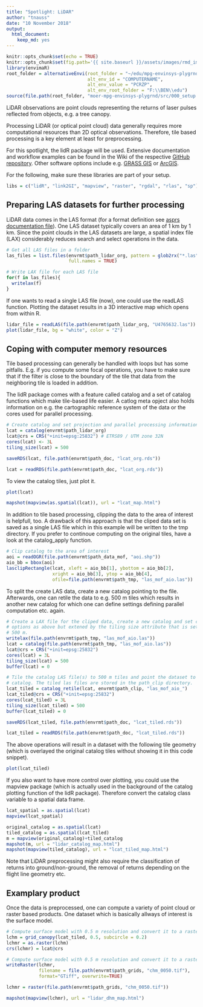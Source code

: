 ```yaml
---
title: "Spotlight: LiDAR"
author: "tnauss"
date: "10 November 2018"
output: 
  html_document: 
    keep_md: yes
---
```


```r
knitr::opts_chunk$set(echo = TRUE)
knitr::opts_chunk$set(fig.path='{{ site.baseurl }}/assets/images/rmd_images/u04-02/')
library(envimaR)
root_folder = alternativeEnvi(root_folder = "~/edu/mpg-envinsys-plygrnd/", 
                              alt_env_id = "COMPUTERNAME",
                              alt_env_value = "PCRZP", 
                              alt_env_root_folder = "F:\\BEN\\edu")
source(file.path(root_folder, "moer-mpg-envinsys-plygrnd/src/000_setup.R"))
```

LiDAR observations are point clouds representing the returns of laser pulses reflected from objects, e.g. a tree canopy.

Processing LiDAR (or optical point cloud) data generally  requires more computational resources than 2D optical observations. Therefore, tile based processing is a key element at least for preprocessing.

For this spotlight, the lidR package will be used. Extensive documentation and workflow examples can be found in the Wiki of the respective [GitHub repository](https://github.com/Jean-Romain/lidR). Other software options include e.g. [GRASS GIS](https://grass.osgeo.org/screenshots/lidar/) or [ArcGIS](https://desktop.arcgis.com/en/arcmap/10.3/manage-data/las-dataset/a-quick-tour-of-lidar-in-arcgis.htm).

For the following, make sure these libraries are part of your setup.
```r
libs = c("lidR", "link2GI", "mapview", "raster", "rgdal", "rlas", "sp")
```

## Preparing LAS datasets for further processing
LiDAR data comes in the LAS format (for a format definition see [asprs documentation file](https://www.asprs.org/a/society/committees/standards/LAS_1_4_r13.pdf)). One LAS dataset typically covers an area of 1 km by 1 km. Since the point clouds in the LAS datasets are large, a spatial index file (LAX) considerably reduces search and select operations in the data.

```r
# Get all LAS files in a folder
las_files = list.files(envrmt$path_lidar_org, pattern = glob2rx("*.las"),
                       full.names = TRUE)

# Write LAX file for each LAS file
for(f in las_files){
  writelax(f)
}
```

If one wants to read a single LAS file (now), one could use the readLAS function. Plotting the dataset results in a 3D interactive map which opens from within R.
```r
lidar_file = readLAS(file.path(envrmt$path_lidar_org, "U4765632.las"))
plot(lidar_file, bg = "white", color = "Z")
```



## Coping with computer memory resources
Tile based processing can generally be handled with loops but has some pitfalls. E.g. if you compute some focal operations, you have to make sure that if the filter is close to the boundary of the tile that data from the neighboring tile is loaded in addition. 

The lidR package comes with a feature called catalog and a set of catalog functions which make tile-based life easier. A catlog meta opject also holds information on e.g. the cartographic reference system of the data or the cores used for parallel processing.

```r
# Create catalog and set projection and parallel processing information
lcat = catalog(envrmt$path_lidar_org)
lcat@crs = CRS("+init=epsg:25832") # ETRS89 / UTM zone 32N
cores(lcat) <- 3L
tiling_size(lcat) = 500
```

```r
saveRDS(lcat, file.path(envrmt$path_doc, "lcat_org.rds"))
```

```r
lcat = readRDS(file.path(envrmt$path_doc, "lcat_org.rds"))
```

To view the catalog tiles, just plot it.
```r
plot(lcat)
```

```r
mapshot(mapview(as.spatial(lcat)), url = "lcat_map.html")
```

In addition to tile based processing, clipping the data to the area of interest is helpfull, too. A drawback of this approach is that the cliped data set is saved as a single LAS file which in this example will be written to the tmp directory. If you prefer to continoue computing on the original tiles, have a look at the catalog_apply function.
```r
# Clip catalog to the area of interest
aoi = readOGR(file.path(envrmt$path_data_mof, "aoi.shp"))
aio_bb = bbox(aoi)
lasclipRectangle(lcat, xleft = aio_bb[1], ybottom = aio_bb[2], 
                 xright = aio_bb[3], ytop = aio_bb[4],
                 ofile=file.path(envrmt$path_tmp, "las_mof_aio.las"))
```


To split the create LAS data, create a new catalog pointing to the file. Afterwards, one can retile the data to e.g. 500 m tiles which results in another new catalog for which one can define settings defining parallel computation etc. again.
```r
# Create a LAX file for the cliped data, create a new catalog and set catalog 
# options as above but extened by the tiling size attribute that is set to 
# 500 m.
writelax(file.path(envrmt$path_tmp, "las_mof_aio.las"))
lcat = catalog(file.path(envrmt$path_tmp, "las_mof_aio.las"))
lcat@crs = CRS("+init=epsg:25832")
cores(lcat) = 3L
tiling_size(lcat) = 500
buffer(lcat) = 0

# Tile the catalog LAS file(s) to 500 m tiles and point the dataset to a new
# catalog. The tiled las files are stored in the path_clip directory.
lcat_tiled = catalog_retile(lcat, envrmt$path_clip, "las_mof_aio_")
lcat_tiled@crs = CRS("+init=epsg:25832")
cores(lcat_tiled) = 3L
tiling_size(lcat_tiled) = 500
buffer(lcat_tiled) = 0
```


```r
saveRDS(lcat_tiled, file.path(envrmt$path_doc, "lcat_tiled.rds"))
```

```r
lcat_tiled = readRDS(file.path(envrmt$path_doc, "lcat_tiled.rds"))
```


The above operations will result in a dataset with the following tile geometry (which is overlayed the original catalog tiles without showing it in this code snippet).
```r
plot(lcat_tiled)
```

If you also want to have more control over plotting, you could use the mapview package (which is actually used in the background of the catalog plotting function of the lidR package). Therefore convert the catalog class variable to a spatial data frame.

```r
lcat_spatial = as.spatial(lcat)
mapview(lcat_spatial)
```

```r
original_catalog = as.spatial(lcat)
tiled_catalog = as.spatial(lcat_tiled)
m = mapview(original_catalog)+tiled_catalog
mapshot(m, url = "lidar_catalog_map.html")
mapshot(mapview(tiled_catalog), url = "lcat_tiled_map.html")
```

Note that LiDAR preprocessing might also require the classification of returns into ground/non-ground, the removal of returns depending on the flight line geometry etc.

## Examplary product
Once the data is preprocessed, one can compute a variety of point cloud or raster based products. One dataset which is basically allways of interest is the surface model.

```r
# Compute surface model with 0.5 m resolution and convert it to a raster object.
lchm = grid_canopy(lcat_tiled, 0.5, subcircle = 0.2)
lchmr = as.raster(lchm)
crs(lchmr) = lcat@crs
```

```r
# Compute surface model with 0.5 m resolution and convert it to a raster object.
writeRaster(lchmr, 
            filename = file.path(envrmt$path_grids, "chm_0050.tif"),
            format="GTiff", overwrite=TRUE)
```


```r
lchmr = raster(file.path(envrmt$path_grids, "chm_0050.tif"))
```

```r
mapshot(mapview(lchmr), url = "lidar_dhm_map.html")
```

